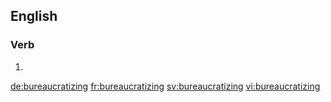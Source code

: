 
==English==

===Verb===
{{head|en}}

# {{present participle of|bureaucratize|lang=en}}

[[de:bureaucratizing]]
[[fr:bureaucratizing]]
[[sv:bureaucratizing]]
[[vi:bureaucratizing]]